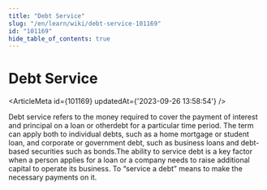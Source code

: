```yaml
---
title: "Debt Service"
slug: "/en/learn/wiki/debt-service-101169"
id: "101169"
hide_table_of_contents: true
---
```



# Debt Service

<ArticleMeta id={101169} updatedAt={'2023-09-26 13:58:54'} />
<div className='border-solid border-b border-t-0 my-4 border-[var(--ifm-color-gray-300)]' />

Debt service refers to the money required to cover the payment of interest and principal on a loan or otherdebt for a particular time period. The term can apply both to individual debts, such as a home mortgage or student loan, and corporate or government debt, such as business loans and debt-based securities such as bonds.The ability to service debt is a key factor when a person applies for a loan or a company needs to raise additional capital to operate its business. To “service a debt” means to make the necessary payments on it.
